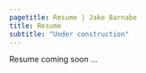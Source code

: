 ```yaml
---
pagetitle: Resume | Jake Barnabe
title: Resume
subtitle: "Under construction"
---
```


Resume coming soon ...